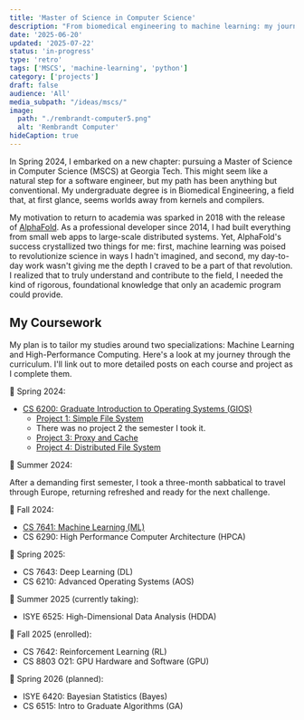 ```yaml
---
title: 'Master of Science in Computer Science'
description: "From biomedical engineering to machine learning: my journey through Georgia Tech's MSCS program"
date: '2025-06-20'
updated: '2025-07-22'
status: 'in-progress'
type: 'retro'
tags: ['MSCS', 'machine-learning', 'python']
category: ['projects']
draft: false
audience: 'All'
media_subpath: "/ideas/mscs/"
image:
  path: "./rembrandt-computer5.png"
  alt: 'Rembrandt Computer'
hideCaption: true
---
```



In Spring 2024, I embarked on a new chapter: pursuing a Master of Science in Computer Science (MSCS) at Georgia Tech. This might seem like a natural step for a software engineer, but my path has been anything but conventional. My undergraduate degree is in Biomedical Engineering, a field that, at first glance, seems worlds away from kernels and compilers.

My motivation to return to academia was sparked in 2018 with the release of [AlphaFold](https://en.wikipedia.org/wiki/AlphaFold). As a professional developer since 2014, I had built everything from small web apps to large-scale distributed systems. Yet, AlphaFold's success crystallized two things for me: first, machine learning was poised to revolutionize science in ways I hadn't imagined, and second, my day-to-day work wasn't giving me the depth I craved to be a part of that revolution. I realized that to truly understand and contribute to the field, I needed the kind of rigorous, foundational knowledge that only an academic program could provide.

## My Coursework

My plan is to tailor my studies around two specializations: Machine Learning and High-Performance Computing. Here's a look at my journey through the curriculum. I'll link out to more detailed posts on each course and project as I complete them.

🌱 Spring 2024:
  - [CS 6200: Graduate Introduction to Operating Systems (GIOS)](/ideas/2025/gios-retro/)
    - [Project 1: Simple File System](/ideas/2025/gios-pr1/)
    - There was no project 2 the semester I took it.
    - [Project 3: Proxy and Cache](/ideas/2025/gios-pr3/)
    - [Project 4: Distributed File System](/ideas/2025/gios-pr4/)

🌻 Summer 2024:

After a demanding first semester, I took a three-month sabbatical to travel through Europe, returning refreshed and ready for the next challenge.

🍂 Fall 2024:
  - [CS 7641: Machine Learning (ML)](/ideas/2025/ml-retro/)
  - CS 6290: High Performance Computer Architecture (HPCA)

🌱 Spring 2025:
  - CS 7643: Deep Learning (DL)
  - CS 6210: Advanced Operating Systems (AOS)

🌻 Summer 2025 (currently taking):
  - ISYE 6525: High-Dimensional Data Analysis (HDDA)

🍂 Fall 2025 (enrolled):
  - CS 7642: Reinforcement Learning (RL)
  - CS 8803 O21: GPU Hardware and Software (GPU)

🌱 Spring 2026 (planned):
  - ISYE 6420: Bayesian Statistics (Bayes)
  - CS 6515: Intro to Graduate Algorithms (GA)



